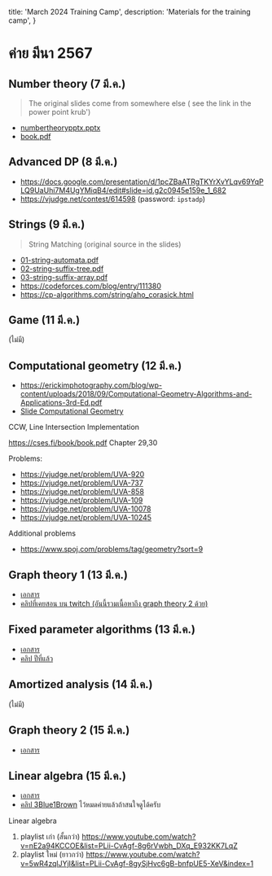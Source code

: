
  title: 'March 2024 Training Camp',
  description: 'Materials for the training camp',
}

<HeroPattern />

# ค่าย มีนา 2567

## Number theory (7 มี.ค.)

> The original slides come from somewhere else ( see the link in the power point krub')

- [numbertheorypptx.pptx](/numbertheorypptx.pptx)
- [book.pdf](/book.pdf)

## Advanced DP (8 มี.ค.)

- https://docs.google.com/presentation/d/1pcZBaATRgTKYrXvYLqv69YqPLQ9UaUhi7M4UgYMiqB4/edit#slide=id.g2c0945e159e_1_682
- https://vjudge.net/contest/614598 (password: `ipstadp`)

## Strings (9 มี.ค.)

> String Matching (original source in the slides)

- [01-string-automata.pdf](01-string-automata.pdf)
- [02-string-suffix-tree.pdf](02-string-suffix-tree.pdf)
- [03-string-suffix-array.pdf](03-string-suffix-array.pdf)
- https://codeforces.com/blog/entry/111380
- https://cp-algorithms.com/string/aho_corasick.html

## Game (11 มี.ค.)

(ไม่มี)

## Computational geometry (12 มี.ค.)

- https://erickimphotography.com/blog/wp-content/uploads/2018/09/Computational-Geometry-Algorithms-and-Applications-3rd-Ed.pdf
- [Slide Computational Geometry](/OneDrive_1_3-12-2024.zip)

CCW, Line Intersection Implementation

https://cses.fi/book/book.pdf Chapter 29,30

Problems:

- https://vjudge.net/problem/UVA-920
- https://vjudge.net/problem/UVA-737
- https://vjudge.net/problem/UVA-858
- https://vjudge.net/problem/UVA-109
- https://vjudge.net/problem/UVA-10078
- https://vjudge.net/problem/UVA-10245

Additional problems

- https://www.spoj.com/problems/tag/geometry?sort=9

## Graph theory 1 (13 มี.ค.)

- [เอกสาร](/2024-03-13-graph-theory-1.pdf)
- [คลิปที่เคยสอน บน twitch (อันนี้รวมเนื้อหาถึง graph theory 2 ด้วย)](https://www.twitch.tv/collections/N1qY26g1-xXe7w)

## Fixed parameter algorithms (13 มี.ค.)

- [เอกสาร](/2024-03-13-fixed-parameters.pdf)
- [คลิป ปีที่แล้ว](https://www.youtube.com/watch?v=JWXLmutvSTA&list=PLii-CvAgf-8iYRTa2kVTJSZEb7cSEf7-I)

## Amortized analysis (14 มี.ค.)

(ไม่มี)

## Graph theory 2 (15 มี.ค.)

- [เอกสาร](/2024-03-15-graph-theory-2.pdf)

## Linear algebra (15 มี.ค.)

- [เอกสาร](/2024-03-15-linear-algebra.pdf)
- [คลิป 3Blue1Brown](https://www.youtube.com/watch?v=fNk_zzaMoSs&list=PLZHQObOWTQDPD3MizzM2xVFitgF8hE_ab) ไว้หมดค่ายแล้วถ้าสนใจดูได้ครับ

Linear algebra

1. playlist เก่า (สั้นกว่า) https://www.youtube.com/watch?v=nE2a94KCCOE&list=PLii-CvAgf-8g6rVwbh_DXq_E932KK7LqZ
2. playlist ใหม่ (ยาวกว่า) https://www.youtube.com/watch?v=5wR4zqlJYjI&list=PLii-CvAgf-8gySjHvc6gB-bnfpUE5-XeV&index=1